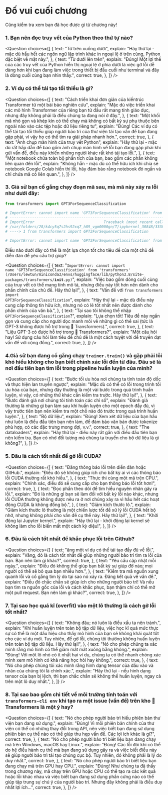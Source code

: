 <!-- DISABLE-FRONTMATTER-SECTIONS -->

# Đố vui cuối chương

Cũng kiểm tra xem bạn đã học được gì từ chương này!

### 1. Bạn nên đọc truy vết của Python theo thứ tự nào?

<Question
  choices={[
    {
      text: "Từ trên xuống dưới",
      explain:
        "Hãy thử lại - mặc dù hầu hết các ngôn ngữ lập trình khác in ngoại lệ ở trên cùng, Python đặc biệt về mặt này.",
    },
    {
      text: "Từ dưới lên trên",
      explain:
        "Đúng! Một lợi thế của các truy vết của Python hiển thị ngoại lệ ở phía dưới là việc gỡ lỗi dễ dàng hơn khi bạn đang làm việc trong thiết bị đầu cuối như terminal và đây là dòng cuối cùng bạn nhìn thấy.",
      correct: true,
    },
  ]}
/>

### 2. Ví dụ có thể tái tạo tối thiểu là gì?

<Question
  choices={[
    {
      text: "Cách triển khai đơn giản của kiến ​​trúc Transformer từ một bài báo nghiên cứu",
      explain:
        "Mặc dù việc triển khai các mô hình Transformer của riêng bạn từ đầu rất mang tính giáo dục, nhưng đây không phải là điều chúng ta đang nói ở đây.",
    },
    {
      text: "Một khối mã nhỏ gọn và khép kín có thể chạy mà không có bất kỳ sự phụ thuộc bên ngoài nào vào các tệp hoặc dữ liệu riêng tư",
      explain:
        "Đúng! Các ví dụ có thể tái tạo tối thiểu giúp người bảo trì của thư viện tái tạo vấn đề bạn đang gặp phải, vì vậy họ có thể tìm ra giải pháp nhanh hơn.",
      correct: true,
    },
    {
      text: "Ảnh chụp màn hình của truy vết Python",
      explain:
        "Hãy thử lại - mặc dù rất hấp dẫn để bao gồm ảnh chụp màn hình về lỗi bạn đang gặp phải khi gửi vấn đề, điều này khiến những người khác rất khó tái tạo lỗi.",
    },
    {
      text: "Một notebook chứa toàn bộ phân tích của bạn, bao gồm các phần không liên quan đến lỗi",
      explain:
        "Không hẳn - mặc dù có thể hữu ích khi chia sẻ notebook Google Colab hiển thị lỗi, hãy đảm bảo rằng notebook đó ngắn và chỉ chứa mã có liên quan.",
    },
  ]}
/>

### 3. Giả sử bạn cố gắng chạy đoạn mã sau, mà mã này xảy ra lỗi như dưới đây:

```py
from transformers import GPT3ForSequenceClassification

# ImportError: cannot import name 'GPT3ForSequenceClassification' from 'transformers' (/Users/lewtun/miniconda3/envs/huggingface/lib/python3.8/site-packages/transformers/__init__.py)
# ---------------------------------------------------------------------------
# ImportError                               Traceback (most recent call last)
# /var/folders/28/k4cy5q7s2hs92xq7_h89_vgm0000gn/T/ipykernel_30848/333858878.py in <module>
# ----> 1 from transformers import GPT3ForSequenceClassification

# ImportError: cannot import name 'GPT3ForSequenceClassification' from 'transformers' (/Users/lewtun/miniconda3/envs/huggingface/lib/python3.8/site-packages/transformers/__init__.py)
```

Điều nào dưới đây có thể là một lựa chọn tốt cho tiêu đề của một chủ đề diễn đàn để yêu cầu trợ giúp?

<Question
  choices={[
    {
      text: "<code>ImportError: cannot import name 'GPT3ForSequenceClassification' from 'transformers' (/Users/lewtun/miniconda3/envs/huggingface/lib/python3.8/site-packages/transformers/__init__.py)</code>",
      explain:
        "Việc bao gồm dòng cuối cùng của truy vết có thể mang tính mô tả, nhưng điều này tốt hơn nên dành cho phần chính của chủ đề. Hãy thử lại!",
    },
    {
      text: "Vấn đề với <code>from transformers import GPT3ForSequenceClassification</code>",
      explain:
        "Hãy thử lại - mặc dù điều này cung cấp thông tin hữu ích, nhưng nó có lẽ tốt nhất nên được dành cho phần chính của văn bả.",
    },
    {
      text: "Tại sao tôi không thể nhập <code>GPT3ForSequenceClassification</code>?",
      explain:
        "Lựa chọn tốt! Tiêu đề này ngắn gọn và cung cấp cho người đọc manh mối về những gì có thể sai (tức là GPT-3 không được hỗ trợ trong 🤗 Transformers).",
      correct: true,
    },
    {
      text: "Liệu GPT-3 có được hỗ trợ trong 🤗 Transformers?",
      explain:
        "Một câu hỏi hay! Sử dụng câu hỏi làm tiêu đề chủ đề là một cách tuyệt vời để truyền đạt vấn đề với cộng đồng.",
      correct: true,
    },
  ]}
/>

### 4.Giả sử bạn đang cố gắng chạy `trainer.train()` và gặp phải lỗi khó hiểu không cho bạn biết chính xác lỗi đến từ đâu. Đâu sẽ là nơi đầu tiên bạn tìm lỗi trong pipeline huấn luyện của mình?

<Question
  choices={[
    {
      text: "Bước tối ưu hóa nơi chúng ta tính toán độ dốc và thực hiện lan truyền ngược",
      explain:
        "Mặc dù có thể có lỗi trong trình tối ưu hóa của bạn, nhưng đây thường là một vài bước trong quá trình huấn luyện, vì vậy, có những thứ khác cần kiểm tra trước. Hãy thử lại!",
    },
    {
      text: "Bước đánh giá nơi chúng tôi tính toán các chỉ số",
      explain:
        "Đánh giá thường là những gì bạn làm sau khi huấn luyện cho một epoch đầy đủ, vì vậy trước tiên bạn nên kiểm tra một chỗ nào đó trước trong quá trình huấn luyện.",
    },
    {
      text: "Bộ dữ liệu",
      explain:
        "Đúng! Xem xét dữ liệu của bạn hầu như luôn là điều đầu tiên bạn nên làm, để đảm bảo văn bản được tokenize phù hợp, có các đặc trưng mong đợi, v.v.",
      correct: true,
    },
    {
      text: "The dataloaders",
      explain:
        "Hãy thử lại - điều này rất gần với điều đầu tiên bạn nên kiểm tra. Bạn có nhớ đối tượng mà chúng ta truyền cho bộ dữ liệu là gì không?",
    },
  ]}
/>

### 5. Đâu là cách tốt nhất để gỡ lỗi CUDA?

<Question
  choices={[
    {
      text: "Đăng thông báo lỗi trên diễn đàn hoặc GitHub.",
      explain:
        "Điều đó sẽ không giúp ích cho bất kỳ ai vì các thông báo lỗi CUDA thường rất khó hiểu.",
    },
    {
      text: "Thực thi cùng một mã trên CPU.",
      explain: "Chính xác, điều đó sẽ cung cấp cho bạn thông báo lỗi tốt hơn!",
      correct: true,
    },
    {
      text: "Đọc phần theo dõi để tìm hiểu nguyên nhân gây ra lỗi.",
      explain:
        "Đó là những gì bạn sẽ làm đối với bất kỳ lỗi nào khác, nhưng lỗi CUDA thường không được nêu ra ở nơi chúng xảy ra vì hầu hết các hoạt động CUDA là không đồng bộ.",
    },
    {
      text: "Giảm kích thước lô.",
      explain:
        "Giảm kích thước lô thường là một chiến lược tốt để xử lý lỗi CUDA hết bộ nhớ, nhưng không phải cho vấn đề cụ thể này. Hãy thử lại!",
    },
    {
      text: "Khởi động lại Jupyter kernel.",
      explain:
        "Hãy thử lại - khởi động lại kernel sẽ không làm cho lỗi biến mất một cách kỳ diệu!",
    },
  ]}
/>

### 6. Đâu là cách tốt nhất để khắc phục lỗi trên Github?

<Question
  choices={[
    {
      text: "ăng một ví dụ có thể tái tạo đầy đủ về lỗi.",
      explain:
        "Vâng, đó là cách tốt nhất để giúp những người bảo trì tìm ra lỗi của bạn. Bạn nên làm gì khác?",
      correct: true,
    },
    {
      text: "Yêu cầu cập nhật mỗi ngày.",
      explain:
        "Điều đó không thể giúp bạn bất kỳ sự giúp đỡ nào; mọi người có thể sẽ bỏ qua bạn nhiều hơn.",
    },
    {
      text: "Kiểm tra mã nguồn xung quanh lỗi và cố gắng tìm lý do tại sao nó xảy ra. Đăng kết quả về vấn đề.",
      explain:
        "Điều đó chắc chắn sẽ giúp ích cho những người bảo trì! Và nếu bạn tìm ra nguồn gốc của lỗi và cách khắc phục, bạn thậm chí có thể mở một pull request. Bạn nên làm gì khác?",
      correct: true,
    },
  ]}
/>

### 7. Tại sao học quá kĩ (overfit) vào một lô thường là cách gỡ lỗi tốt nhất?

<Question
  choices={[
    {
      text: "Không đâu; nó luôn là điều xấu ta nên tránh.",
      explain:
        "Khi huấn luyện trên toàn bộ tập dữ liệu, việc học kĩ quá mức thực sự có thể là một dấu hiệu cho thấy mô hình của bạn sẽ không khái quát tốt cho các ví dụ mới. Tuy nhiên, để gỡ lỗi, chúng tôi thường không huấn luyện trên toàn bộ tập dữ liệu. Hãy thử lại!",
    },
    {
      text: "Nó cho phép chúng ta xác minh rằng mô hình có thể giảm mất mát xuống bằng không.",
      explain:
        "Đúng! Với một lô nhỏ có ít nhất hai ví dụ, chúng ta có thể nhanh chóng xác minh xem mô hình có khả năng học hỏi hay không.",
      correct: true,
    },
    {
      text: "Nó cho phép chúng tôi xác minh rằng hình dạng tensor của đầu vào và nhãn của chúng tôi là chính xác.",
      explain:
        "Hãy thử lại - nếu hình dạng tensor của bạn bị lệch, thì bạn chắc chắn sẽ không thể huấn luyện, ngay cả trên một lô duy nhất.",
    },
  ]}
/>

### 8. Tại sao bao gồm chi tiết về môi trường tính toán với `transformers-cli env` khi tạo ra một issue (vấn đề) trên kho 🤗 Transformers là một ý hay?

<Question
  choices={[
    {
      text: "Nó cho phép người bảo trì hiểu phiên bản thư viện bạn đang sử dụng.",
      explain:
        "Đúng! Vì mỗi phiên bản chính của thư viện có thể có những thay đổi trong API, nên việc biết bạn đang sử dụng phiên bản cụ thể nào có thể giúp thu hẹp vấn đề. Các lợi ích khác là gì?",
      correct: true,
    },
    {
      text: "Nó cho phép người bảo trì biết liệu bạn đang chạy mã trên Windows, macOS hay Linux.",
      explain:
        "Đúng! Các lỗi đôi khi có thể do hệ điều hành cụ thể mà bạn đang sử dụng gây ra và việc biết điều này sẽ giúp người bảo trì tái tạo chúng cục bộ. Tuy nhiên, đó không phải là lý do duy nhất.",
      correct: true,
    },
    {
      text: "Nó cho phép người bảo trì biết liệu bạn đang chạy mã trên GPU hay CPU.",
      explain:
        "Đúng! Như chúng ta đã thấy trong chương này, mã chạy trên GPU hoặc CPU có thể tạo ra các kết quả hoặc lỗi khác nhau và việc biết bạn đang sử dụng phần cứng nào có thể giúp tập trung sự chú ý của người bảo trì. Nhưng đây không phải là điều duy nhất lợi ích...",
      correct: true,
    },
  ]}
/>
